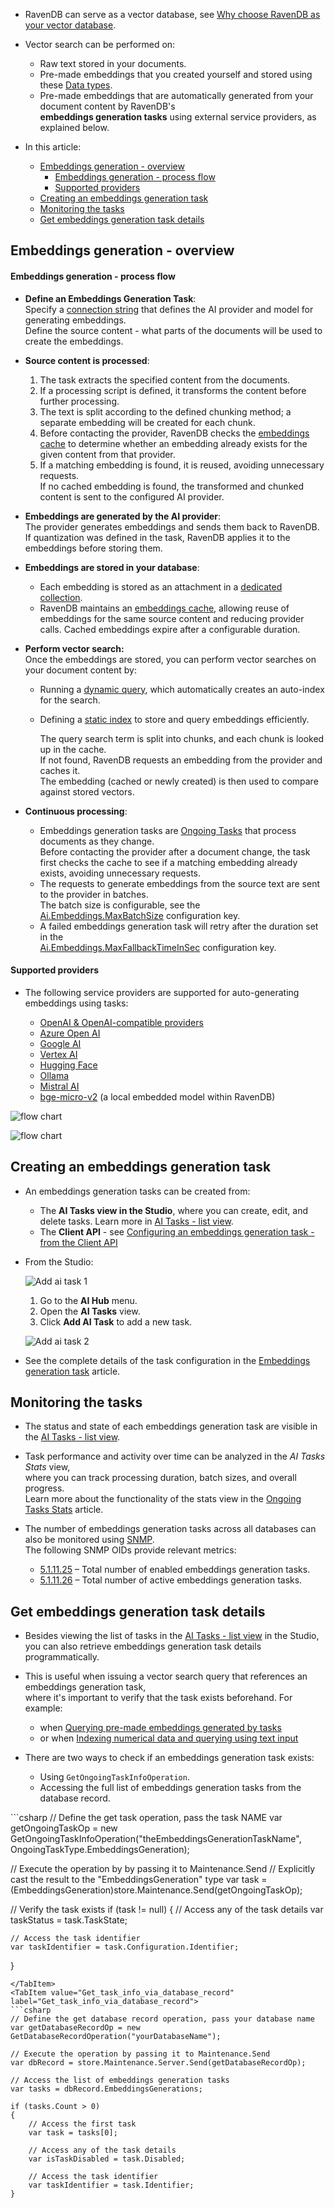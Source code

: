 
<Admonition type="note" title="">

* RavenDB can serve as a vector database, see [Why choose RavenDB as your vector database](../../../ai-integration/vector-search/ravendb-as-vector-database.mdx#why-choose-ravendb-as-your-vector-database).

* Vector search can be performed on:   
   * Raw text stored in your documents.   
   * Pre-made embeddings that you created yourself and stored using these [Data types](../../../ai-integration/vector-search/data-types-for-vector-search.mdx#numerical-data).  
   * Pre-made embeddings that are automatically generated from your document content by RavenDB's  
     **embeddings generation tasks** using external service providers, as explained below.
* In this article:
  * [Embeddings generation - overview](../../../ai-integration/generating-embeddings/overview.mdx#embeddings-generation---overview)
     * [Embeddings generation - process flow](../../../ai-integration/generating-embeddings/overview.mdx#embeddings-generation---process-flow)
     * [Supported providers](../../../ai-integration/generating-embeddings/overview.mdx#supported-providers)
  * [Creating an embeddings generation task](../../../ai-integration/generating-embeddings/overview.mdx#creating-an-embeddings-generation-task)
  * [Monitoring the tasks](../../../ai-integration/generating-embeddings/overview.mdx#monitoring-the-tasks)
  * [Get embeddings generation task details](../../../ai-integration/generating-embeddings/overview.mdx#get-embeddings-generation-task-details)  

</Admonition>

## Embeddings generation - overview

<Admonition type="note" title="">

#### Embeddings generation - process flow
    
* **Define an Embeddings Generation Task**:  
  Specify a [connection string](../../../ai-integration/connection-strings/connection-strings-overview.mdx) that defines the AI provider and model for generating embeddings.  
  Define the source content - what parts of the documents will be used to create the embeddings.  

* **Source content is processed**:  
  1. The task extracts the specified content from the documents.  
  2. If a processing script is defined, it transforms the content before further processing.  
  3. The text is split according to the defined chunking method; a separate embedding will be created for each chunk.  
  4. Before contacting the provider, RavenDB checks the [embeddings cache](../../../ai-integration/generating-embeddings/embedding-collections.mdx#the-embeddings-cache-collection)
     to determine whether an embedding already exists for the given content from that provider.
  5. If a matching embedding is found, it is reused, avoiding unnecessary requests.  
     If no cached embedding is found, the transformed and chunked content is sent to the configured AI provider.  

* **Embeddings are generated by the AI provider**:  
  The provider generates embeddings and sends them back to RavenDB.  
  If quantization was defined in the task, RavenDB applies it to the embeddings before storing them.

* **Embeddings are stored in your database**:  
  * Each embedding is stored as an attachment in a [dedicated collection](../../../ai-integration/generating-embeddings/embedding-collections.mdx#the-embeddings-collection).  
  * RavenDB maintains an [embeddings cache](../../../ai-integration/generating-embeddings/embedding-collections.mdx#the-embeddings-cache-collection),
    allowing reuse of embeddings for the same source content and reducing provider calls.
    Cached embeddings expire after a configurable duration.

* **Perform vector search:**  
  Once the embeddings are stored, you can perform vector searches on your document content by:  
  * Running a [dynamic query](../../../ai-integration/vector-search/vector-search-using-dynamic-query.mdx#querying-pre-made-embeddings-generated-by-tasks), which automatically creates an auto-index for the search.  
  * Defining a [static index](../../../ai-integration/vector-search/vector-search-using-static-index.mdx#indexing-pre-made-text-embeddings) to store and query embeddings efficiently.  

      The query search term is split into chunks, and each chunk is looked up in the cache.  
      If not found, RavenDB requests an embedding from the provider and caches it.  
      The embedding (cached or newly created) is then used to compare against stored vectors. 

* **Continuous processing**:  
  * Embeddings generation tasks are [Ongoing Tasks](../../../studio/database/tasks/ongoing-tasks/general-info.mdx) that process documents as they change.  
    Before contacting the provider after a document change, the task first checks the cache to see if a matching embedding already exists, avoiding unnecessary requests.
  * The requests to generate embeddings from the source text are sent to the provider in batches.  
    The batch size is configurable, see the [Ai.Embeddings.MaxBatchSize](../../../server/configuration/ai-integration-configuration.mdx#aiembeddingsmaxbatchsize) configuration key.  
  * A failed embeddings generation task will retry after the duration set in the  
    [Ai.Embeddings.MaxFallbackTimeInSec](../../../server/configuration/ai-integration-configuration.mdx#aiembeddingsmaxfallbacktimeinsec) configuration key.

</Admonition>

<Admonition type="note" title="">

#### Supported providers
    
* The following service providers are supported for auto-generating embeddings using tasks:

    * [OpenAI & OpenAI-compatible providers](../../../ai-integration/connection-strings/open-ai.mdx)
    * [Azure Open AI](../../../ai-integration/connection-strings/azure-open-ai.mdx)
    * [Google AI](../../../ai-integration/connection-strings/google-ai.mdx)
    * [Vertex AI](../../../ai-integration/connection-strings/vertex-ai.mdx)
    * [Hugging Face](../../../ai-integration/connection-strings/hugging-face.mdx)
    * [Ollama](../../../ai-integration/connection-strings/ollama.mdx)
    * [Mistral AI](../../../ai-integration/connection-strings/mistral-ai.mdx)
    * [bge-micro-v2](../../../ai-integration/connection-strings/embedded.mdx) (a local embedded model within RavenDB)

</Admonition>

![flow chart](../assets/embeddings-generation-task-flow.png)

![flow chart](../assets/vector-search-flow.png)

## Creating an embeddings generation task

* An embeddings generation tasks can be created from:
    * The **AI Tasks view in the Studio**, where you can create, edit, and delete tasks. Learn more in [AI Tasks - list view](../../../ai-integration/ai-tasks-list-view.mdx).
    * The **Client API** - see [Configuring an embeddings generation task - from the Client API](../../../ai-integration/generating-embeddings/embeddings-generation-task.mdx#configuring-an-embeddings-generation-task---from-the-client-api)
* From the Studio:  

     ![Add ai task 1](../assets/add-ai-task-1.png)

     1. Go to the **AI Hub** menu.
     2. Open the **AI Tasks** view.
     3. Click **Add AI Task** to add a new task.

     ![Add ai task 2](../assets/add-ai-task-2.png)

* See the complete details of the task configuration in the [Embeddings generation task](../../../ai-integration/generating-embeddings/embeddings-generation-task.mdx) article.

## Monitoring the tasks

* The status and state of each embeddings generation task are visible in the [AI Tasks - list view](../../../ai-integration/ai-tasks-list-view.mdx).

* Task performance and activity over time can be analyzed in the _AI Tasks Stats_ view,  
  where you can track processing duration, batch sizes, and overall progress.  
  Learn more about the functionality of the stats view in the [Ongoing Tasks Stats](../../../studio/database/stats/ongoing-tasks-stats/overview.mdx) article.

* The number of embeddings generation tasks across all databases can also be monitored using [SNMP](../../../server/administration/snmp/snmp-overview.mdx).  
  The following SNMP OIDs provide relevant metrics:
  * [5.1.11.25](../../../server/administration/snmp/snmp-overview.mdx#511125) – Total number of enabled embeddings generation tasks.
  * [5.1.11.26](../../../server/administration/snmp/snmp-overview.mdx#511126) – Total number of active embeddings generation tasks.

## Get embeddings generation task details

* Besides viewing the list of tasks in the [AI Tasks - list view](../../../ai-integration/ai-tasks-list-view.mdx) in the Studio,  
  you can also retrieve embeddings generation task details programmatically.

* This is useful when issuing a vector search query that references an embeddings generation task,  
  where it's important to verify that the task exists beforehand. For example:  
  * when [Querying pre-made embeddings generated by tasks](../../../ai-integration/vector-search/vector-search-using-dynamic-query#querying-pre-made-embeddings-generated-by-tasks)
  * or when [Indexing numerical data and querying using text input](../../../ai-integration/vector-search/vector-search-using-static-index#indexing-numerical-data-and-querying-using-text-input)

* There are two ways to check if an embeddings generation task exists:
  * Using `GetOngoingTaskInfoOperation`.  
  * Accessing the full list of embeddings generation tasks from the database record.


<Tabs groupId='languageSyntax'>
<TabItem value="Get_task_info_via_operataion" label="Get_task_info_via_operataion">
```csharp
// Define the get task operation, pass the task NAME
var getOngoingTaskOp = 
    new GetOngoingTaskInfoOperation("theEmbeddingsGenerationTaskName", OngoingTaskType.EmbeddingsGeneration);
    
// Execute the operation by by passing it to Maintenance.Send
// Explicitly cast the result to the "EmbeddingsGeneration" type 
var task = (EmbeddingsGeneration)store.Maintenance.Send(getOngoingTaskOp);
    
// Verify the task exists
if (task != null)
{
    // Access any of the task details
    var taskStatus = task.TaskState;
    
    // Access the task identifier
    var taskIdentifier = task.Configuration.Identifier;
}
```
</TabItem>
<TabItem value="Get_task_info_via_database_record" label="Get_task_info_via_database_record">
```csharp
// Define the get database record operation, pass your database name
var getDatabaseRecordOp = new GetDatabaseRecordOperation("yourDatabaseName");
  
// Execute the operation by passing it to Maintenance.Send
var dbRecord = store.Maintenance.Server.Send(getDatabaseRecordOp);
  
// Access the list of embeddings generation tasks
var tasks = dbRecord.EmbeddingsGenerations;
    
if (tasks.Count > 0)
{
    // Access the first task
    var task = tasks[0];
      
    // Access any of the task details
    var isTaskDisabled = task.Disabled;
      
    // Access the task identifier
    var taskIdentifier = task.Identifier;
}
```
</TabItem>
</Tabs>
